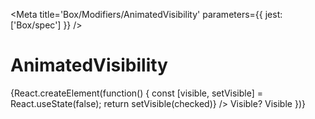 

<Meta title='Box/Modifiers/AnimatedVisibility' parameters={{ jest: ['Box/spec'] }} />

# AnimatedVisibility

<Canvas>
  <Story name='Default'>
    {React.createElement(function() {
      const [visible, setVisible] = React.useState(false);
      return <Margins block='x16'>
        <Field>
          <Field.Row>
            <ToggleSwitch checked={visible} onChange={({ currentTarget: { checked } }) => setVisible(checked)} />
            <Field.Label>Visible?</Field.Label>
          </Field.Row>
        </Field>
        <AnimatedVisibility visibility={visible ? AnimatedVisibility.VISIBLE : AnimatedVisibility.HIDDEN}>
          <Tile padding='x40'>Visible</Tile>
        </AnimatedVisibility>
      </Margins>
    })}
  </Story>
</Canvas>

<ArgsTable of={AnimatedVisibility} />
